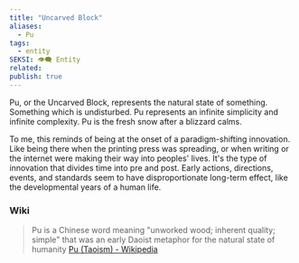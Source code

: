 ```yaml
---
title: "Uncarved Block"
aliases:
  - Pu
tags:
  - entity
SEKSI: 👁️‍🗨️ Entity
related:
publish: true
---
```

Pu, or the Uncarved Block, represents the natural state of something. Something which is undisturbed. Pu represents an infinite simplicity and infinite complexity. Pu is the fresh snow after a blizzard calms.

To me, this reminds of being at the onset of a paradigm-shifting innovation. Like being there when the printing press was spreading, or when writing or the internet were making their way into peoples' lives. It's the type of innovation that divides time into pre and post. Early actions, directions, events, and standards seem to have disproportionate long-term effect, like the developmental years of a human life.

### Wiki
> Pu is a Chinese word meaning "unworked wood; inherent quality; simple" that was an early Daoist metaphor for the natural state of humanity
> [Pu (Taoism) - Wikipedia](https://en.wikipedia.org/wiki/Pu_(Taoism))
